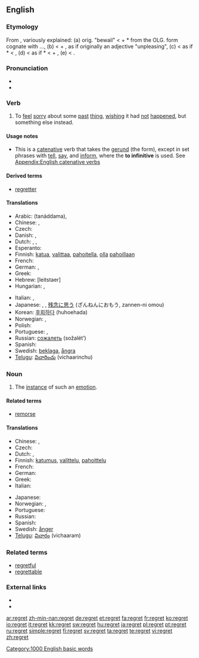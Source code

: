 {{wikipedia}}
==English==

===Etymology===
From {{etyl|fr}} {{term|regretter||to regret}}, variously explained: (a) orig. "bewail" < {{etyl|fro}} {{term|re-}} + *{{term|grater}} from the OLG. form cognate with ..., (b) < {{etyl|la}} {{term|re-}} + {{term|gratus||pleasing}}, as if originally an adjective "unpleasing", (c) < {{ML.}} as if *{{term|regradus||a return (of a disease)}} < {{term|regredi||to go back}}, (d) < {{etyl|la}} as if *{{term|requiritari}} < {{term|re-}} + {{term|quiritare||to bewail}}, (e) < {{etyl|la}} {{term|requiritare||to ask after, inquire for}}.

===Pronunciation===
* {{audio|en-us-regret.ogg|Audio (US)}}
* {{rhymes|ɛt}}

===Verb===
{{en-verb|regrett|ing}}

# To [[feel]] [[sorry]] about some [[past]] [[thing]], [[wish]]ing it had [[not]] [[happen]]ed, but something else instead.

====Usage notes====
* This is a [[catenative]] verb that takes the [[gerund]] (the {{term|-ing}} form), except in set phrases with [[tell]], [[say]], and [[inform]], where the '''to infinitive''' is used. See [[Appendix:English catenative verbs]]

====Derived terms====
* [[regretter]]

====Translations====
{{trans-top|feel sorry about some past thing}}
* Arabic: {{Arab|[[تندم]]}} (tanáddama),  {{t|ar|ندم|tr=nadama|sc=Arab}}
* Chinese: {{zh-tsp|後悔|后悔|hòuhuǐ}}, {{zh-tsp|遺憾|遗憾|yíhàn}}
* Czech: {{t-|cs|litovat}}
* Danish: {{t-|da|angre}}, {{t+|da|fortryde}}
* Dutch: {{t+|nl|betreuren}}, {{t+|nl|spijten}}, {{t-|nl|berouwen}}
* Esperanto: {{t-|eo|bedaŭri|xs=Esperanto}}
* Finnish: [[katua]], [[valittaa]], [[pahoitella]], [[olla]] [[paha|pahoillaan]]
* French: {{t+|fr|regretter}}
* German: {{t+|de|bedauern}}, {{t-|de|bereuen}}
* Greek: {{t+|el|μετανιώνω|sc=Grek}}
* Hebrew: {{t+|he|להצטער|sc=Hebr}} [leitstaer]
* Hungarian: {{t+|hu|sajnál}},  {{t|hu|megbán}}
{{trans-mid}}
* Italian: {{t-|it|rimpiangere}}, {{t-|it|rammaricarsi}}
* Japanese: {{t|ja|後悔する|tr=kōkai-suru|sc=Jpan}},  {{t|ja|悔いる|tr=kuiru|sc=Jpan}}, [[残念に思う]] (ざんねんにおもう, zannen-ni omou)
* Korean: [[후회하다]] (huhoehada)
* Norwegian: {{t-|no|beklage}}, {{t+|no|angre}}
* Polish: {{t-|pl|żałować}}
* Portuguese: {{t+|pt|lamentar}}, {{t+|pt|sentir}}
* Russian: [[сожалеть]] (sožalét’)
* Spanish: {{t-|es|lamentar}}
* Swedish: [[beklaga]], [[ångra]]
* [[Telugu]]: [[విచారించు]] (vichaarinchu)
{{trans-bottom}}

===Noun===
{{en-noun}}

# The [[instance]] of such an [[emotion]].

====Related terms====
* [[remorse]]

====Translations====
{{trans-top|instance of such an emotion}}
* Chinese: {{zh-tsp|遺憾|遗憾|yíhàn}}, {{zh-tsp|後悔|后悔|hòuhuǐ}}
* Czech: {{t-|cs|lítost|f}}
* Dutch: {{t-|nl|spijt|f}}, {{t+|nl|berouw|n}}
* Finnish: [[katumus]], [[valittelu]], [[pahoittelu]]
* French: {{t+|fr|regret|m}}
* German: {{t+|de|Reue|f}}
* Greek: {{t+|el|λύπη|f|sc=Grek}}
* Italian: {{t-|it|rammarico|m}}
{{trans-mid}}
* Japanese: {{t|ja|後悔|tr=kōkai|sc=Jpan}}
* Norwegian: {{t-|no|beklagelse|m}}, {{t+|no|anger|m}}
* Portuguese: {{t+|pt|pesar|m}}
* Russian: {{t+|ru|сожаление|n|tr=sožalénije|sc=Cyrl}}
* Spanish: {{t-|es|pesar|m}}
* Swedish: [[ånger]] {{c}}
* [[Telugu]]: [[విచారం]] (vichaaram)
{{trans-bottom}}

===Related terms===
* [[regretful]]
* [[regrettable]]

===External links===
* {{R:Webster 1913}}
* {{R:Century 1911}}

[[Category:1000 English basic words]]

[[ar:regret]]
[[zh-min-nan:regret]]
[[de:regret]]
[[et:regret]]
[[fa:regret]]
[[fr:regret]]
[[ko:regret]]
[[io:regret]]
[[it:regret]]
[[kk:regret]]
[[sw:regret]]
[[hu:regret]]
[[ja:regret]]
[[pl:regret]]
[[pt:regret]]
[[ru:regret]]
[[simple:regret]]
[[fi:regret]]
[[sv:regret]]
[[ta:regret]]
[[te:regret]]
[[vi:regret]]
[[zh:regret]]
